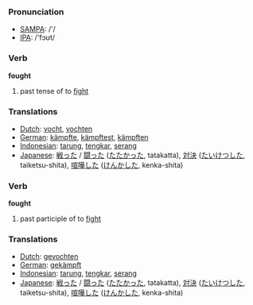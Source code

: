 === Pronunciation ===
*[[w:SAMPA|SAMPA]]: /'/
*[[w:IPA|IPA]]: /'fɔʊt/

=== Verb ===

'''fought'''

# past tense of to [[fight]]

=== Translations ===
*[[Dutch]]: [[vocht]], [[vochten]]
*[[German]]: [[kämpfte]], [[kämpftest]], [[kämpften]]
*[[Indonesian]]: [[tarung]], [[tengkar]], [[serang]]
*[[Japanese]]: [[戦った]] / [[闘った]] ([[たたかった]], tatakatta), [[対決]] ([[たいけつ]]した, taiketsu-shita), [[喧嘩]]した ([[けんか]]した, kenka-shita)

=== Verb ===

'''fought'''

# past participle of to [[fight]]

=== Translations ===
*[[Dutch]]: [[gevochten]]
*[[German]]: [[gekämpft]]
*[[Indonesian]]: [[tarung]], [[tengkar]], [[serang]]
*[[Japanese]]: [[戦った]] / [[闘った]] ([[たたかった]], tatakatta), [[対決]] ([[たいけつ]]した, taiketsu-shita), [[喧嘩]]した ([[けんか]]した, kenka-shita)